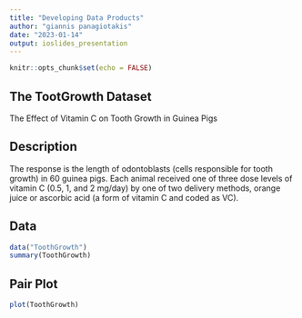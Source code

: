 ---
title: "Developing Data Products"
author: "giannis panagiotakis"
date: "2023-01-14"
output: ioslides_presentation
---

```{r setup, include=FALSE}
knitr::opts_chunk$set(echo = FALSE)
```

## The TootGrowth Dataset

The Effect of Vitamin C on Tooth Growth in Guinea Pigs

## Description

The response is the length of odontoblasts (cells responsible for tooth growth) in 60 guinea pigs. Each animal received one of three dose levels of vitamin C (0.5, 1, and 2 mg/day) by one of two delivery methods, orange juice or ascorbic acid (a form of vitamin C and coded as VC).

## Data

```{r echo = FALSE}
data("ToothGrowth")
summary(ToothGrowth)
```

## Pair Plot

```{r ToothGrowth}
plot(ToothGrowth)
```

